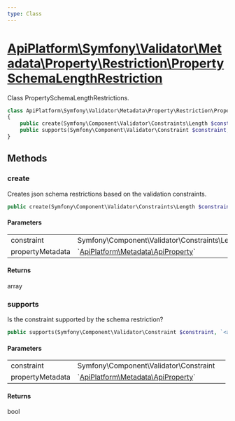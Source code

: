 ```yaml
---
type: Class
---
```


# [ApiPlatform\Symfony\Validator\Metadata\Property\Restriction\PropertySchemaLengthRestriction](/docs/v3.2/reference/Symfony/Validator/Metadata/Property/Restriction/PropertySchemaLengthRestriction)

Class PropertySchemaLengthRestrictions.


```php
class ApiPlatform\Symfony\Validator\Metadata\Property\Restriction\PropertySchemaLengthRestriction implements `<a href="/docs/v3.2/reference/Symfony/Validator/Metadata/Property/Restriction/PropertySchemaRestrictionMetadataInterface">ApiPlatform\Symfony\Validator\Metadata\Property\Restriction\PropertySchemaRestrictionMetadataInterface</a>`
{
    public create(Symfony\Component\Validator\Constraints\Length $constraint, `<a href="/docs/v3.2/reference/Metadata/ApiProperty">ApiPlatform\Metadata\ApiProperty</a>` $propertyMetadata): array
    public supports(Symfony\Component\Validator\Constraint $constraint, `<a href="/docs/v3.2/reference/Metadata/ApiProperty">ApiPlatform\Metadata\ApiProperty</a>` $propertyMetadata): bool
}
```
## Methods

### create

Creates json schema restrictions based on the validation constraints.

```php
public create(Symfony\Component\Validator\Constraints\Length $constraint, `<a href="/docs/v3.2/reference/Metadata/ApiProperty">ApiPlatform\Metadata\ApiProperty</a>` $propertyMetadata): array
```

#### Parameters

<table><tbody>
<tr><td>constraint</td><td>Symfony\Component\Validator\Constraints\Length</td><td></td></tr><tr><td>propertyMetadata</td><td>`<a href="/docs/v3.2/reference/Metadata/ApiProperty">ApiPlatform\Metadata\ApiProperty</a>`</td><td></td></tr>
</tbody>
</table>

#### Returns

array

### supports

Is the constraint supported by the schema restriction?

```php
public supports(Symfony\Component\Validator\Constraint $constraint, `<a href="/docs/v3.2/reference/Metadata/ApiProperty">ApiPlatform\Metadata\ApiProperty</a>` $propertyMetadata): bool
```

#### Parameters

<table><tbody>
<tr><td>constraint</td><td>Symfony\Component\Validator\Constraint</td><td></td></tr><tr><td>propertyMetadata</td><td>`<a href="/docs/v3.2/reference/Metadata/ApiProperty">ApiPlatform\Metadata\ApiProperty</a>`</td><td></td></tr>
</tbody>
</table>

#### Returns

bool
